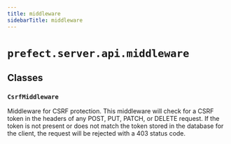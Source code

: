 ```yaml
---
title: middleware
sidebarTitle: middleware
---
```


# `prefect.server.api.middleware`

## Classes

### `CsrfMiddleware`


Middleware for CSRF protection. This middleware will check for a CSRF token
in the headers of any POST, PUT, PATCH, or DELETE request. If the token is
not present or does not match the token stored in the database for the
client, the request will be rejected with a 403 status code.

